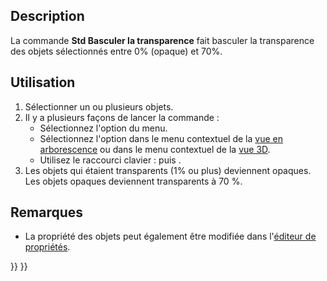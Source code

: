 <languages/>

{{Docnav/fr
|[[Part_ColorPerFace/fr|Apparence par face]]
|[[Std_Workbench/fr|Sélecteur d'atelier]]
|[[Std_View_Menu/fr|Menu Affichage]]
|IconL=Part_ColorPerFace.svg
|IconR=
|IconC=Freecad.svg
}}

{{GuiCommand/fr
|Name=Std ToggleTransparency
|Name/fr=Std Basculer la transparence
|MenuLocation=Affichage → Activer/Désactiver la transparence
|Workbenches=Tous
|Shortcut={{KEY|V}} {{KEY|T}}
|Version=1.0
|SeeAlso=
}}

==Description==

La commande '''Std Basculer la transparence''' fait basculer la transparence des objets sélectionnés entre 0% (opaque) et 70%.

<span id="Usage"></span>
==Utilisation==

# Sélectionner un ou plusieurs objets.
# Il y a plusieurs façons de lancer la commande :
#* Sélectionnez l'option {{MenuCommand|Affichage → [[Image:Std_ToggleTransparency.svg|16px]] Activer/Désactiver la transparence}} du menu.
#* Sélectionnez l'option {{MenuCommand|[[Image:Std_ToggleTransparency.svg|16px]] Activer/Désactiver la transparence}} dans le menu contextuel de la [[Tree_view/fr|vue en arborescence]] ou dans le menu contextuel de la [[3D_view/fr|vue 3D]].
#* Utilisez le raccourci clavier : {{KEY|V}} puis {{KEY|T}}.
# Les objets qui étaient transparents (1% ou plus) deviennent opaques. Les objets opaques deviennent transparents à 70 %.

<span id="Notes"></span>
==Remarques==

* La propriété {{PropertyView|Transparency}} des objets peut également être modifiée dans l'[[Property_editor/fr|éditeur de propriétés]].


{{Docnav/fr
|[[Part_ColorPerFace/fr|Apparence par face]]
|[[Std_Workbench/fr|Sélecteur d'atelier]]
|[[Std_View_Menu/fr|Menu Affichage]]
|IconL=Part_ColorPerFace.svg
|IconR=
|IconC=Freecad.svg
}}

{{Std_Base_navi{{#translation:}}}}
{{Userdocnavi{{#translation:}}}}